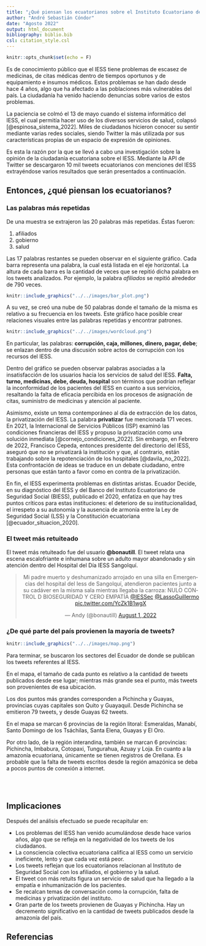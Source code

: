 ```yaml
---
title: "¿Qué piensan los ecuatorianos sobre el Instituto Ecuatoriano de Seguridad Social (IESS)?"
author: "André Sebastián Cóndor"
date: "Agosto 2022"
output: html_document
bibliography: biblio.bib
csl: citation_style.csl
---
```


```r
knitr::opts_chunk$set(echo = F)
```

Es de conocimiento público que el IESS tiene problemas de escasez de medicinas, de citas médicas dentro de tiempos oportunos y de equipamiento e insumos médicos. Estos problemas se han dado desde hace 4 años, algo que ha afectado a las poblaciones más vulnerables del país. La ciudadanía ha venido haciendo denuncias sobre varios de estos problemas.

La paciencia se colmó el 13 de mayo cuando el sistema informático del IESS, el cual permitía hacer uso de los diversos servicios de salud, colapsó [@espinosa_sistema_2022]. Miles de ciudadanos hicieron conocer su sentir mediante varias redes sociales, siendo Twitter la más utilizada por sus características propias de un espacio de expresión de opiniones.

Es esta la razón por la que se llevó a cabo una investigación sobre la opinión de la ciudadanía ecuatoriana sobre el IESS. Mediante la API de Twitter se descargaron 10 mil tweets ecuatorianos con menciones del IESS extrayéndose varios resultados que serán presentados a continuación.

## Entonces, ¿qué piensan los ecuatorianos?

### Las palabras más repetidas

De una muestra se extrajeron las 20 palabras más repetidas. Éstas fueron:

1. afiliados
2. gobierno
3. salud

Las 17 palabras restantes se pueden observar en el siguiente gráfico. Cada barra representa una palabra, la cual está listada en el eje horizontal. La altura de cada barra es la cantidad de veces que se repitió dicha palabra en los tweets analizados. Por ejemplo, la palabra *afiliados* se repitió alrededor de 790 veces.

```r
knitr::include_graphics("../../images/bar_plot.png")
```

A su vez, se creó una nube de 50 palabras donde el tamaño de la misma es relativo a su frecuencia en los tweets. Este gráfico hace posible crear relaciones visuales entre las palabras repetidas y encontrar patrones.

```r
knitr::include_graphics("../../images/wordcloud.png")
```

En particular, las palabras: **corrupción, caja, millones, dinero, pagar, debe**; se enlazan dentro de una discusión sobre actos de corrupción con los recursos del IESS.

Dentro del gráfico se pueden observar palabras asociadas a la insatisfacción de los usuarios hacia los servicios de salud del IESS. **Falta, turno, medicinas, debe, deuda, hospital** son términos que podrían reflejar la inconformidad de los pacientes del IESS en cuanto a sus servicios, resaltando la falta de eficacia percibida en los procesos de asignación de citas, suministro de medicinas y atención al paciente.

Asimismo, existe un tema contemporáneo al día de extracción de los datos, la privatización del IESS. La palabra **privatizar** fue mencionada 171 veces. En 2021, la Internacional de Servicios Públicos (ISP) examinó las condiciones financieras del IESS y propuso la privatización como una solución inmediata [@cornejo_condiciones_2022]. Sin embargo, en Febrero de 2022, Francisco Cepeda, entonces presidente del directorio del IESS, aseguró que no se privatizará la institución y que, al contrario, están trabajando sobre la repotenciación de los hospitales [@davila_no_2022]. Esta confrontación de ideas se traduce en un debate ciudadano, entre personas que están tanto a favor como en contra de la privatización.

En fin, el IESS experimenta problemas en distintas aristas. Ecuador Decide, en su diagnóstico del IESS y del Banco del Instituto Ecuatoriano de Seguridad Social (BIESS), publicado el 2020, enfatiza en que hay tres puntos críticos para estas instituciones: el deterioro de su institucionalidad, el irrespeto a su autonomía y la ausencia de armonía entre la Ley de Seguridad Social (LSS) y la Constitución ecuatoriana [@ecuador_situacion_2020].

### El tweet más retuiteado

El tweet más retuiteado fue del usuario **\@bonautill**. El tweet relata una escena escalofriante e inhumana sobre un adulto mayor abandonado y sin atención dentro del Hospital del Día IESS Sangolquí.

<center><blockquote class="twitter-tweet"><p lang="es" dir="ltr">Mi padre muerto y deshumanizado arrojado en una silla en Emergencias del hospital del Iess de Sangolquí, atendieron pacientes junto a su cadáver en la misma sala mientras llegaba la carroza: NULO CONTROL D BIOSEGURIDAD Y CERO EMPATÍA <a href="https://twitter.com/IESSec?ref_src=twsrc%5Etfw">@IESSec</a> <a href="https://twitter.com/LassoGuillermo?ref_src=twsrc%5Etfw">@LassoGuillermo</a> <a href="https://t.co/YcZk1B1wgX">pic.twitter.com/YcZk1B1wgX</a></p>&mdash; Andy (@bonautill) <a href="https://twitter.com/bonautill/status/1554130623505510400?ref_src=twsrc%5Etfw">August 1, 2022</a></blockquote> <script async src="https://platform.twitter.com/widgets.js" charset="utf-8"></script></center>

### ¿De qué parte del país provienen la mayoría de tweets?

```r
knitr::include_graphics("../../images/map.png")
```

Para terminar, se buscaron los sectores del Ecuador de donde se publican los tweets referentes al IESS.

En el mapa, el tamaño de cada punto es relativo a la cantidad de tweets publicados desde ese lugar; mientras más grande sea el punto, más tweets son provenientes de esa ubicación.

Los dos puntos más grandes corresponden a Pichincha y Guayas, provincias cuyas capitales son Quito y Guayaquil. Desde Pichincha se emitieron 79 tweets, y desde Guayas 62 tweets.

En el mapa se marcan 6 provincias de la región litoral: Esmeraldas, Manabí, Santo Domingo de los Tsáchilas, Santa Elena, Guayas y El Oro.

Por otro lado, de la región interandina, también se marcan 6 provincias: Pichincha, Imbabura, Cotopaxi, Tungurahua, Azuay y Loja. En cuanto a la amazonía ecuatoriana, únicamente se tienen registros de Orellana. Es probable que la falta de tweets escritos desde la región amazónica se deba a pocos puntos de conexión a internet.

<br />
<br />

## Implicaciones
Después del análisis efectuado se puede recapitular en:

- Los problemas del IESS han venido acumulándose desde hace varios años, algo que se refleja en la negatividad de los tweets de los ciudadanos.
- La consciencia colectiva ecuatoriana califica al IESS como un servicio ineficiente, lento y que cada vez está peor.
- Los tweets reflejan que los ecuatorianos relacionan al Instituto de Seguridad Social con los afiliados, el gobierno y la salud.
- El tweet con más retuits figura un servicio de salud que ha llegado a la empatía e inhumanización de los pacientes.
- Se recalcan temas de conversación como la corrupción, falta de medicinas y privatización del instituto.
- Gran parte de los tweets provienen de Guayas y Pichincha. Hay un decremento significativo en la cantidad de tweets publicados desde la amazonía del país.

## Referencias
